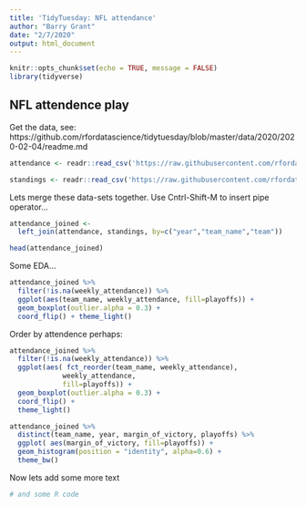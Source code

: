 ```yaml
---
title: 'TidyTuesday: NFL attendance'
author: "Barry Grant"
date: "2/7/2020"
output: html_document
---
```


```r
knitr::opts_chunk$set(echo = TRUE, message = FALSE)
library(tidyverse)
```

## NFL attendence play

Get the data, see: https://github.com/rfordatascience/tidytuesday/blob/master/data/2020/2020-02-04/readme.md

```r
attendance <- readr::read_csv('https://raw.githubusercontent.com/rfordatascience/tidytuesday/master/data/2020/2020-02-04/attendance.csv')

standings <- readr::read_csv('https://raw.githubusercontent.com/rfordatascience/tidytuesday/master/data/2020/2020-02-04/standings.csv')

```

Lets merge these data-sets together.
Use Cntrl-Shift-M to insert pipe operator...

```r
attendance_joined <- 
  left_join(attendance, standings, by=c("year","team_name","team"))  

head(attendance_joined)
```


Some EDA...

```r
attendance_joined %>% 
  filter(!is.na(weekly_attendance)) %>% 
  ggplot(aes(team_name, weekly_attendance, fill=playoffs)) +
  geom_boxplot(outlier.alpha = 0.3) +
  coord_flip() + theme_light()

```


Order by attendence perhaps:

```r
attendance_joined %>% 
  filter(!is.na(weekly_attendance)) %>% 
  ggplot(aes( fct_reorder(team_name, weekly_attendance), 
             weekly_attendance, 
             fill=playoffs)) +
  geom_boxplot(outlier.alpha = 0.3) +
  coord_flip() + 
  theme_light()

```

```r
attendance_joined %>% 
  distinct(team_name, year, margin_of_victory, playoffs) %>% 
  ggplot( aes(margin_of_victory, fill=playoffs)) +
  geom_histogram(position = "identity", alpha=0.6) +
  theme_bw()
```

Now lets add some more text

```r
# and some R code
```






